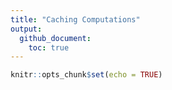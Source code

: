 ```yaml
---
title: "Caching Computations"
output: 
  github_document:
    toc: true
---
```


```r
knitr::opts_chunk$set(echo = TRUE)
```

